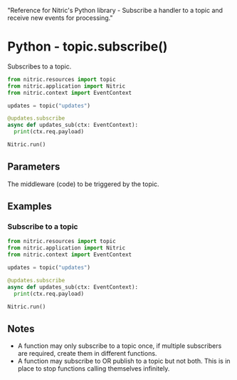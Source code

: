   "Reference for Nitric's Python library - Subscribe a handler to a topic and receive new events for processing."

# Python - topic.subscribe()

Subscribes to a topic.

```python
from nitric.resources import topic
from nitric.application import Nitric
from nitric.context import EventContext

updates = topic("updates")

@updates.subscribe
async def updates_sub(ctx: EventContext):
  print(ctx.req.payload)

Nitric.run()
```

## Parameters

<Properties>
  <Property name="middleware" required type="Middleware">
    The middleware (code) to be triggered by the topic.
  </Property>
</Properties>

## Examples

### Subscribe to a topic

```python
from nitric.resources import topic
from nitric.application import Nitric
from nitric.context import EventContext

updates = topic("updates")

@updates.subscribe
async def updates_sub(ctx: EventContext):
  print(ctx.req.payload)

Nitric.run()
```

## Notes

- A function may only subscribe to a topic once, if multiple subscribers are required, create them in different functions.
- A function may subscribe to OR publish to a topic but not both. This is in place to stop functions calling themselves infinitely.
